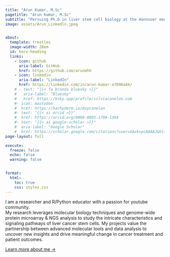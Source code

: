 ```yaml
---
title: "Arun Kumar, M.Sc"
pagetitle: "Arun Kumar, M.Sc"
subtitle: "Persuing Ph.D in liver stem cell biology at the Hannvoer medical school"
image: assets/Arun_Linkedln.jpeg


about:
  template: trestles
  image-width: 28em
  id: hero-heading
  links:
    - icon: github
      aria-label: GitHub
      href: https://github.com/arunmhh
    - icon: linkedin
      aria-label: "LinkedIn"
      href: https://linkedin.com/in/arun-kumar-a7896a44/
    # - text: "{{< fa brands bluesky >}}" 
    #   aria-label: "Bluesky"
    #   href: https://bsky.app/profile/silviacanelon.com
    #- icon: mastodon
    #  href: https://hachyderm.io/@spcanelon
    #- text: "{{< ai orcid >}}"
    #  href: https://orcid.org/0000-0003-1709-1394
    #- text: "{{< ai google-scholar >}}"
    #  aria-label: "Google Scholar"
    #  href: https://scholar.google.com/citations?user=GAzkvpcAAAAJ&hl=en&oi=ao
page-layout: full

execute: 
  freeze: false
  echo: false
  warning: false


format:
  html:
    toc: true
    css: styles.css
---
```


::: {#hero-heading}
I am a researcher and R/Python educator with a passion for youtube community.<br>My research leverages molecular biology techniques and genome-wide protein microarray & NGS analysis to study the intricate characteristics and signaling pathways of liver cancer stem cells. My projects value the partnership between advanced molecular tools and data analysis to uncover new insights and drive meaningful change in cancer treatment and patient outcomes.

[Learn more about me →](/about){.about-links .subtitle}
:::

```         
```
